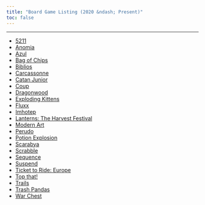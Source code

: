 ```yaml
---
title: "Board Game Listing (2020 &ndash; Present)"
toc: false
---
```

---

* [5211](https://boardgamegeek.com/boardgame/271512/5211)
* [Anomia](https://boardgamegeek.com/boardgame/67877/anomia)
* [Azul](https://boardgamegeek.com/boardgame/230802/azul)
* [Bag of Chips](https://boardgamegeek.com/boardgame/344114/bag-of-chips)
* [Biblios](https://boardgamegeek.com/boardgame/34219/biblios)
* [Carcassonne](https://boardgamegeek.com/boardgame/822/carcassonne)
* [Catan Junior](https://boardgamegeek.com/boardgame/184842/catan-junior)
* [Coup](https://boardgamegeek.com/boardgame/131357/coup)
* [Dragonwood](https://boardgamegeek.com/boardgame/172933/dragonwood)
* [Exploding Kittens](https://boardgamegeek.com/boardgame/172225/exploding-kittens)
* [Fluxx](https://boardgamegeek.com/boardgame/314413/fluxx)
* [Imhotep](https://boardgamegeek.com/boardgame/191862/imhotep)
* [Lanterns: The Harvest Festival](https://boardgamegeek.com/boardgame/160851/lanterns-harvest-festival)
* [Modern Art](https://boardgamegeek.com/boardgame/118/modern-art)
* [Perudo](https://boardgamegeek.com/boardgame/45/perudo)
* [Potion Explosion](https://boardgamegeek.com/boardgame/180974/potion-explosion)
* [Scarabya](https://boardgamegeek.com/boardgame/244330/scarabya)
* [Scrabble](https://boardgamegeek.com/boardgame/320/scrabble)
* [Sequence](https://boardgamegeek.com/boardgame/2375/sequence)
* [Suspend](https://boardgamegeek.com/boardgame/127784/suspend)
* [Ticket to Ride: Europe](https://boardgamegeek.com/boardgame/14996/ticket-ride-europe)
* [Top that!](https://boardgamegeek.com/boardgame/189160/top)
* [Trails](https://boardgamegeek.com/boardgame/338628/trails)
* [Trash Pandas](https://boardgamegeek.com/boardgame/216439/trash-pandas)
* [War Chest](https://boardgamegeek.com/boardgame/249259/war-chest)